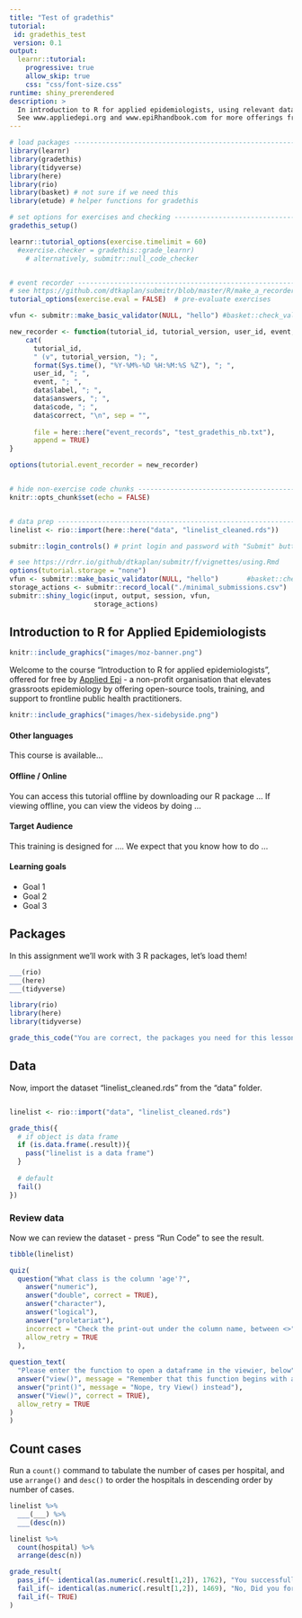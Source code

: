 ```yaml
---
title: "Test of gradethis"
tutorial:
 id: gradethis_test
 version: 0.1
output: 
  learnr::tutorial:
    progressive: true
    allow_skip: true
    css: "css/font-size.css"
runtime: shiny_prerendered
description: >
  In introduction to R for applied epidemiologists, using relevant data and examples.
  See www.appliedepi.org and www.epiRhandbook.com for more offerings from Applied Epi.
---
```


<!-- Add JavaScript code for making the exercise code larger -->
<script language="JavaScript" src="js/exercise-font-size.js"></script>

```r
# load packages ----------------------------------------------------------------
library(learnr)
library(gradethis)
library(tidyverse)
library(here)
library(rio)
library(basket) # not sure if we need this
library(etude) # helper functions for gradethis

# set options for exercises and checking ---------------------------------------
gradethis_setup()

learnr::tutorial_options(exercise.timelimit = 60) 
  #exercise.checker = gradethis::grade_learnr) 
    # alternatively, submitr::null_code_checker


# event recorder ---------------------------------------------------------------
# see https://github.com/dtkaplan/submitr/blob/master/R/make_a_recorder.R
tutorial_options(exercise.eval = FALSE)  # pre-evaluate exercises

vfun <- submitr::make_basic_validator(NULL, "hello") #basket::check_valid

new_recorder <- function(tutorial_id, tutorial_version, user_id, event, data) {
    cat(
      tutorial_id, 
      " (v", tutorial_version, "); ",
      format(Sys.time(), "%Y-%M%-%D %H:%M:%S %Z"), "; ",
      user_id, "; ",
      event, "; ",
      data$label, "; ",
      data$answers, "; ",
      data$code, "; ",
      data$correct, "\n", sep = "",
      
      file = here::here("event_records", "test_gradethis_nb.txt"),
      append = TRUE)
}

options(tutorial.event_recorder = new_recorder)


# hide non-exercise code chunks ------------------------------------------------
knitr::opts_chunk$set(echo = FALSE)


# data prep --------------------------------------------------------------------
linelist <- rio::import(here::here("data", "linelist_cleaned.rds"))
```


```r
submitr::login_controls() # print login and password with "Submit" button.
```


```r
# see https://rdrr.io/github/dtkaplan/submitr/f/vignettes/using.Rmd
options(tutorial.storage = "none")
vfun <- submitr::make_basic_validator(NULL, "hello")       #basket::check_valid
storage_actions <- submitr::record_local("./minimal_submissions.csv")
submitr::shiny_logic(input, output, session, vfun,
                     storage_actions)
```





## Introduction to R for Applied Epidemiologists

```r
knitr::include_graphics("images/moz-banner.png")
```

Welcome to the course "Introduction to R for applied epidemiologists", offered for free by [Applied Epi](www.appliedepi.org) - a non-profit organisation that elevates grassroots epidemiology by offering open-source tools, training, and support to frontline public health practitioners.  

```r
knitr::include_graphics("images/hex-sidebyside.png")
```

#### Other languages
This course is available...

#### Offline / Online

You can access this tutorial offline by downloading our R package ... 
If viewing offline, you can view the videos by doing ...

#### Target Audience  

This training is designed for ....
We expect that you know how to do ...

#### Learning goals

- Goal 1
- Goal 2
- Goal 3



## Packages

In this assignment we'll work with 3 R packages, let's load them!

```r
___(rio)
___(here)
___(tidyverse)
```

```r
library(rio)
library(here)
library(tidyverse)
```

```r
grade_this_code("You are correct, the packages you need for this lesson are now loaded!")
```


## Data

Now, import the dataset "linelist_cleaned.rds" from the "data" folder.

```r

```

```r
linelist <- rio::import("data", "linelist_cleaned.rds")
```

```r
grade_this({
  # if object is data frame
  if (is.data.frame(.result)){
    pass("linelist is a data frame")
  }
  
  # default
  fail()
})
```

### Review data

Now we can review the dataset - press "Run Code" to see the result.

```r
tibble(linelist)
```


```r
quiz(
  question("What class is the column 'age'?",
    answer("numeric"),
    answer("double", correct = TRUE),
    answer("character"),
    answer("logical"),
    answer("proletariat"),
    incorrect = "Check the print-out under the column name, between <>",
    allow_retry = TRUE
  ),
  
question_text(
  "Please enter the function to open a dataframe in the viewier, below",
  answer("view()", message = "Remember that this function begins with a capital letter"),
  answer("print()", message = "Nope, try View() instead"),
  answer("View()", correct = TRUE),
  allow_retry = TRUE
)
)
```





## Count cases

Run a `count()` command to tabulate the number of cases per hospital, and use `arrange()` and `desc()` to order the hospitals in descending order by number of cases. 


```r
linelist %>% 
  ___(___) %>% 
  ___(desc(n))
```


```r
linelist %>% 
  count(hospital) %>% 
  arrange(desc(n))
```


```r
grade_result(
  pass_if(~ identical(as.numeric(.result[1,2]), 1762), "You successfully identified Port Hospital as the facility with the most cases!"),
  fail_if(~ identical(as.numeric(.result[1,2]), 1469), "No, Did you forget to arrange() and ensure descending order on the column 'n'?"),
  fail_if(~ TRUE)
)
```

<!-- ## Data -->

<!-- We have data from Lego sales in 2018 for a sample of customers who bought Legos in the United States. -->
<!-- The dataset is available as part of the **dsbox** package, and it's called `lego_sales`. -->

<!-- The codebook for the dataset is as follows: -->

<!-- | Name                       |  Description -->
<!-- |:----------------|:-------------------------------- -->
<!-- | `first_name` | First name of customer -->
<!-- | `last_name` | Last name of customer -->
<!-- | `age` | Age of customer -->
<!-- | `phone_number` | Phone number of customer -->
<!-- | `set_id` | Set ID of lego set purchased -->
<!-- | `number` | Item number of lego set purchased -->
<!-- | `theme` | Theme of lego set purchased -->
<!-- | `subtheme` | Sub theme of lego set purchased -->
<!-- | `year` | Year of purchase -->
<!-- | `name` |  Name of lego set purchased -->
<!-- | `pieces` | Number of pieces of legos in set purchased -->
<!-- | `us_price` | Price of set purchase in US Dollars -->
<!-- | `image_url` | Image URL of lego set purchased -->
<!-- | `quantity` | Quantity of lego set(s) purchased -->

<!-- ## Counting frequencies -->

<!-- ### Most common names -->

<!-- What are the three most common first names of purchasers? Use the code chunk below to find out! -->

<!-- ```{r common-names, exercise = TRUE} -->
<!-- lego_sales %>% -->
<!--   ___(___) -->
<!-- ``` -->

<!-- ```{r common-names-hint-1} -->
<!-- lego_sales %>% -->
<!--   count(___, sort = TRUE) -->
<!-- ``` -->

<!-- ```{r common-names-solution} -->
<!-- lego_sales %>% -->
<!--   count(first_name, sort = TRUE) -->
<!-- ``` -->

<!-- ```{r common-names-check} -->
<!-- grade_this({ -->
<!--   if(identical(as.character(.result[1,1]), "Jackson")) { -->
<!--     pass("You have successfully counted names and sorted the counts in descending order.") -->
<!--   } -->
<!--   if(identical(as.character(.result[1,1]), "Aaron")) {  -->
<!--     fail("Did you forget to sort the counts in descending order?") -->
<!--   } -->
<!--   if(identical(as.character(.result[1,1]), "Adoria")) { -->
<!--     fail("Did you accidentally sort the counts in ascending order?") -->
<!--   } -->
<!--   if(identical(as.character(.result[1,1]), "Ackah Yensu")) { -->
<!--     fail("Did you count last names instead of first names?") -->
<!--   } -->
<!--   if(identical(as.character(.result[1,1]), "Brown")) {  -->
<!--     fail("Did you count last names instead of first names?") -->
<!--   } -->
<!--   fail("Not quite. Take a peek at the hint!") -->
<!-- }) -->
<!-- ``` -->

<!-- Now, based on your findings, answer the following question. -->

<!-- ```{r quiz-names} -->
<!-- question("What are the three most common names?", -->
<!--     answer("Michael, Jackson, Jacob"), -->
<!--     answer("Jackson, Jacob, Joseph", -->
<!--            correct = TRUE), -->
<!--     answer("Audrey, Kaitlyn, Joshua"), -->
<!--     answer("Jacob, Jackson, Audrey"), -->
<!--     answer("Kaitlyn, Jacob, Lucas"), -->
<!--     allow_retry = TRUE, -->
<!--     random_answer_order = TRUE -->
<!--   ) -->
<!-- ``` -->

<!-- ### Most common themes -->

<!-- What are the four most common themes of lego sets purchased? Use the code chunk below to find out! -->

<!-- ```{r common-themes, exercise = TRUE} -->
<!-- lego_sales %>% -->
<!--   ___(___) -->
<!-- ``` -->

<!-- ```{r common-themes-hint-1} -->
<!-- Look at the previous question for help! -->
<!-- ``` -->

<!-- ```{r common-themes-solution} -->
<!-- lego_sales %>% -->
<!--   count(theme, sort = TRUE) -->
<!-- ``` -->

<!-- ```{r common-themes-check} -->
<!-- grade_this({ -->
<!--   if(identical(as.character(.result[1,1]), "Star Wars")) { -->
<!--     pass("You have counted themes and sorted the counts correctly.") -->
<!--   } -->
<!--   if(identical(as.character(.result[1,1]), "Advanced Models ")) { -->
<!--     fail("Did you forget to sort the counts in descending order?") -->
<!--   } -->
<!--   if(identical(as.character(.result[1,1]), "Classic")) { -->
<!--     fail("Did you accidentally sort the counts in ascending order?") -->
<!--   } -->
<!--   if(identical(as.character(.result[1,1]), "Adventure Camp")) { -->
<!--     fail("Did you count subthemes instead of themes?") -->
<!--   } -->
<!--   if(identical(as.numeric(.result[1,2]), 172)) { -->
<!--     fail("Did you count subthemes instead of themes?") -->
<!--   } -->
<!--   fail("Not quite. Take a peek at the hint!") -->
<!-- }) -->
<!-- ``` -->

<!-- Now, based on your findings, answer the following question. -->

<!-- ```{r quiz-themes} -->
<!-- question("What are the four most commonly purchased themes?", -->
<!--     answer("Gear, Duplo, Ninjago, Star Wars"), -->
<!--     answer("Star Wars, Nexo Knights, Gear, City"), -->
<!--     answer("Star Wars, Gear, Mixels, Bionicle"), -->
<!--     answer("Gear, Star Wars, Nexo Knights, Mixels", -->
<!--            correct = TRUE), -->
<!--     answer("Nexo Knights, Gear, Duplo, Friends"), -->
<!--     allow_retry = TRUE, -->
<!--     random_answer_order = TRUE -->
<!--   ) -->
<!-- ``` -->

<!-- ### Most common subtheme -->

<!-- Among the most common theme of lego sets purchased, what is the most common subtheme? -->

<!-- ```{r most-common-subtheme, exercise = TRUE} -->
<!-- lego_sales %>% -->
<!--   ___(___) %>% -->
<!--   ___(___) -->
<!-- ``` -->

<!-- ```{r most-common-subtheme-hint-1} -->
<!-- lego_sales %>% -->
<!--   filter(___ == ___) %>% -->
<!--   ___(___) -->
<!-- ``` -->

<!-- ```{r most-common-subtheme-hint-2} -->
<!-- lego_sales %>% -->
<!--   filter(theme == ___) %>% -->
<!--   count(___) -->
<!-- ``` -->

<!-- ``` {r most-common-subtheme-hint-3} -->
<!-- Look at the previous question to see what the most common theme is! -->
<!-- ``` -->

<!-- ```{r most-common-subtheme-solution} -->
<!-- lego_sales %>% -->
<!--   filter(theme == "Star Wars") %>% -->
<!--   count(subtheme, sort = TRUE) -->
<!-- ``` -->

<!-- ```{r most-common-subtheme-check} -->
<!-- grade_this({ -->
<!--   if(identical(as.character(.result[1,1]), "The Force Awakens")) { -->
<!--     pass("You have successfully counted subthemes and sorted the counts in descending order.") -->
<!--   } -->
<!--   if(identical(as.character(.result[1,1]), "Battlefront")) { -->
<!--     fail("Did you forget to sort the counts in descending order?") -->
<!--   } -->
<!--   if(identical(as.character(.result[1,1]), "Ultimate Collector Series")) { -->
<!--     fail("Did you accidentally sort the counts in ascending order?") -->
<!--   } -->
<!--   if(identical(as.character(.result[1,1]), "Star Wars")) {  -->
<!--     fail("Did you count themes instead of subthemes?") -->
<!--   } -->
<!-- fail("Not quite. Take a peek at the hint!") -->
<!-- }) -->
<!-- ``` -->

<!-- Now, based on your findings, answer the following question. -->

<!-- ```{r quiz-subtheme} -->
<!-- question("What is the most common subtheme among the most common theme?", -->
<!--     answer("Buildable Figures"), -->
<!--     answer("Episode V"), -->
<!--     answer("The Force Awakens", -->
<!--            correct = TRUE), -->
<!--     answer("MicroFighters"), -->
<!--     answer("Battlefront"), -->
<!--     allow_retry = TRUE, -->
<!--     random_answer_order = TRUE -->
<!--   ) -->
<!-- ``` -->

<!-- ## Discretizing variables -->

<!-- ### Grouping by age -->

<!-- Create a new variable called `age_group` and group the ages of customers into the following categories: "18 and under", "19 - 25", "26 - 35", "36 - 50", "51 and over". -->

<!-- ``` {r create-age-group, exercise = TRUE} -->
<!-- lego_sales <- ___ %>% -->
<!--   ___(age_group = ___( -->
<!--     ___ -->
<!--   )) -->
<!-- ``` -->

<!-- ``` {r create-age-group-hint-1} -->
<!-- Try using mutate() and case_when()! -->
<!-- ``` -->

<!-- ``` {r create-age-group-hint-2} -->
<!-- Do you need some help with logical operators? Remember -->
<!-- "18 and under" : age <= 18 -->
<!--      "19 - 25" : age >= 19 & age <= 25 -->
<!-- etc. -->
<!-- ``` -->

<!-- ```{r create-age-group-hint-3} -->
<!-- lego_sales <- lego_sales %>% -->
<!--   mutate(age_group = case_when( -->
<!--     age <= 18             ~ "18 and under", -->
<!--     ___ -->
<!--   )) -->
<!-- ``` -->

<!-- ``` {r create-age-group-solution} -->
<!-- lego_sales <- lego_sales %>% -->
<!--   mutate(age_group = case_when( -->
<!--     age <= 18 ~ "18 and under", -->
<!--     age >= 19 & age <= 25 ~ "19 - 25", -->
<!--     age >= 26 & age <= 35 ~ "26 - 35", -->
<!--     age >= 36 & age <= 50 ~ "36 - 50", -->
<!--     age >= 51 ~ "51 and over" -->
<!--   )) -->
<!-- ``` -->

<!-- ```{r create-age-group-check} -->
<!-- grade_this({ -->
<!--   if(identical(paste(as.numeric(table(.result[,"age_group"])), collapse = ", "), "30, 129, 183, 216, 62")) { -->
<!--     pass("You have grouped the ages according to the instructions!") -->
<!--   } -->
<!--   fail("Not quite. Review the hints.") -->
<!-- }) -->
<!-- ``` -->

<!-- ### Most common age group -->

<!-- Count the number of customers in each age group and display the counts in descending order, from most common to least common age group. -->

<!-- Which age group is the most common? Write code in the chunk below to figure it out! -->

<!-- ````{r count-ages, exercise = TRUE} -->
<!-- lego_sales %>% -->
<!--   ___(___) -->
<!-- ``` -->
<!-- ````{r count-ages-solution} -->
<!-- lego_sales %>% -->
<!--   count(age_group, sort = TRUE) -->
<!-- ``` -->
<!-- ```{r count-ages-check} -->
<!-- grade_this({ -->
<!--   if(identical(as.character(.result[1,1]), "36 - 50")) {  -->
<!--     pass("You have successfully determined the most common age group.") -->
<!--   } -->
<!--   if(identical(as.character(.result[1,1]), "18 and under")) { -->
<!--     fail("Did you forget to arrange the counts in descending order?") -->
<!--   } -->
<!--   if(identical(as.character(.result[1,1]), "33")) { -->
<!--     fail("Did you count individual ages instead of age groups?") -->
<!--   } -->
<!--   if(identical(as.character(.result[1,1]), "16")) { -->
<!--     fail("Did you count individual ages instead of age groups?") -->
<!--   } -->
<!--   fail("Not quite. Try using the count function!") -->
<!-- }) -->
<!-- ``` -->
<!-- Now, based on your findings, answer the following question: -->
<!-- ```{r aqe-groups-quiz} -->
<!-- question("Which age group is the most common in the dataset?", -->
<!--     answer("18 and under"), -->
<!--     answer("19 - 25"), -->
<!--     answer("26 - 35"), -->
<!--     answer("36 - 50", -->
<!--            correct = TRUE), -->
<!--     answer("51 and over"), -->
<!--     allow_retry = TRUE, -->
<!--     random_answer_order = TRUE -->
<!--   ) -->
<!-- ``` -->
<!-- ## Grouped summaries  -->
<!-- ### Quantity of purchases by age -->
<!-- Which age group has purchased the highest number of lego sets? -->
<!-- ``` {r sales-by-group, exercise = TRUE} -->
<!-- lego_sales %>% -->
<!--   ___(___) %>% -->
<!--   ___( -->
<!--     total_n = ___(___) -->
<!--   ) %>% -->
<!--   arrange(___) -->
<!-- ``` -->
<!-- ``` {r sales-by-group-hint-1} -->
<!-- lego_sales %>% -->
<!--   group_by(___) %>% -->
<!--   summarise( -->
<!--     total_n = sum(___) -->
<!--   ) %>% -->
<!--   arrange(___) -->
<!-- ``` -->
<!-- ``` {r sales-by-group-hint-2} -->
<!-- You need to consider the quantity of purchases. -->
<!-- ``` -->
<!-- ``` {r sales-by-group-hint-3} -->
<!-- lego_sales %>% -->
<!--   group_by(___) %>% -->
<!--   summarise( -->
<!--     total_n = sum(quantity) -->
<!--   ) %>% -->
<!--   arrange(desc(___)) -->
<!-- ``` -->
<!-- ``` {r sales-by-group-solution} -->
<!-- lego_sales %>% -->
<!--   group_by(age_group) %>% -->
<!--   summarise( -->
<!--     total_n = sum(quantity) -->
<!--   ) %>% -->
<!--   arrange(desc(total_n)) -->
<!-- ``` -->
<!-- ```{r sales-by-group-check} -->
<!-- grade_this({ -->
<!--   if(identical(as.character(.result[1,1]), "36 - 50")) { -->
<!--     pass("Your solution is correct!") -->
<!--   } -->
<!--   if(identical(as.character(.result[1,1]), "18 and under")) { -->
<!--     fail("Did you forget to sort the counts in descending order?") -->
<!--   } -->
<!--   if(identical(as.character(.result[1,1]), "33")) { -->
<!--     fail("Did you count individual ages instead of age groups?") -->
<!--   } -->
<!--   if(identical(as.character(.result[1,1]), "16")) { -->
<!--     fail("Did you count individual ages instead of age groups?") -->
<!--   } -->
<!--   fail("Not quite. Take a peek at the hint!") -->
<!-- }) -->
<!-- ``` -->
<!-- Now, based on your findings, answer the following question: -->
<!-- ```{r quiz-sales-by-group} -->
<!-- question("Which age group has purchased the highest number of lego sets?", -->
<!--     answer("18 and under"), -->
<!--     answer("19 - 25"), -->
<!--     answer("26 - 35"), -->
<!--     answer("36 - 50", -->
<!--            correct = TRUE), -->
<!--     answer("51 and over"), -->
<!--     allow_retry = TRUE -->
<!--   ) -->
<!-- ``` -->
<!-- ### Most generous age group -->
<!-- Which age group has spent the most money on legos? -->
<!-- ```{r age-group-money, exercise = TRUE} -->
<!-- lego_sales %>% -->
<!--   ___( -->
<!--     amount_spent = ___ * ___ -->
<!--   ) %>% -->
<!--   ___(___) %>% -->
<!--   ___( -->
<!--     total_spent = ___(___) -->
<!--   ) %>% -->
<!--   arrange(___) -->
<!-- ``` -->
<!-- ````{r age-group-money-hint-1} -->
<!-- You will need to consider quantity of purchases as well as price of lego sets. -->
<!-- ``` -->
<!-- ```{r age-group-money-hint-2} -->
<!-- lego_sales %>% -->
<!--   mutate( -->
<!--     amount_spent = ___ * ___ -->
<!--   ) %>% -->
<!--   group_by(___) %>% -->
<!--   summarise( -->
<!--     total_spent = ___(___) -->
<!--   ) %>% -->
<!--   arrange(desc(___)) -->
<!-- ``` -->
<!-- ```{r age-group-money-hint-3} -->
<!-- lego_sales %>% -->
<!--   mutate( -->
<!--     amount_spent = us_price * quantity -->
<!--   ) %>% -->
<!--   group_by(age_group) %>% -->
<!--   summarise( -->
<!--     total_spent = sum(___) -->
<!--   ) %>% -->
<!--   arrange(desc(___)) -->
<!-- ``` -->
<!-- ```{r age-group-money-solution} -->
<!-- lego_sales %>% -->
<!--   mutate( -->
<!--     amount_spent = us_price * quantity -->
<!--   ) %>% -->
<!--   group_by(age_group) %>% -->
<!--   summarise( -->
<!--     total_spent = sum(amount_spent) -->
<!--   ) %>% -->
<!--   arrange(desc(total_spent)) -->
<!-- ``` -->
<!-- ```{r age-group-money-check} -->
<!-- grade_this({ -->
<!--   if(identical(as.character(.result[1,1]), "36 - 50")) { -->
<!--     pass("Your solution is correct!") -->
<!--   } -->
<!--   if(identical(as.character(.result[1,1]), "18 and under")) { -->
<!--     fail("Did you forget to sort the counts in descending order?") -->
<!--   } -->
<!--   if(identical(as.character(.result[1,1]), "57")){ -->
<!--     fail("Did you count individual ages instead of age groups?") -->
<!--   } -->
<!--   fail("Not quite. Take a peek at the hint!") -->
<!-- }) -->
<!-- ``` -->
<!-- Now, based on your findings, answer the following question: -->
<!-- ```{r spend-by-group} -->
<!-- question("Which age group has spent the most money on lego sets?", -->
<!--     answer("18 and under"), -->
<!--     answer("19 - 25"), -->
<!--     answer("26 - 35"), -->
<!--     answer("36 - 50", -->
<!--            correct = TRUE), -->
<!--     answer("51 and over"), -->
<!--     allow_retry = TRUE, -->
<!--     random_answer_order = TRUE -->
<!--   ) -->
<!-- ``` -->
<!-- ## Wrap up -->
<!-- Congratulations, you have completed tutorial 4!  -->
<!-- We hope you enjoyed reviewing what we've learned so far! -->